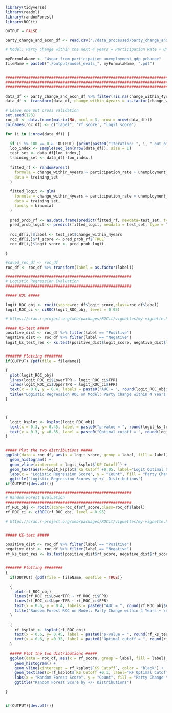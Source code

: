 ```r

library(tidyverse)
library(readxl)
library(randomForest)
library(ROCit)

OUTPUT = FALSE

party_change_and_econ_df <- read.csv("./data_processed/party_change_and_econ_df_v2.csv")  %>% select(-1) # Remove row numbers

# Model: Party Change within the next 4 years = Participation Rate + Unemployment Rate + GDP % Change

myFormulaName <- "4year_from_participation_unemployment_gdp_pchange"
fileName = paste0("./output/model_evals_", myFormulaName, ".pdf")


########################################################################
########################################################################
########################################################################

data_df <- party_change_and_econ_df %>% filter(!is.na(change_within_4years) & !is.na(gdp_pchange))
data_df <- transform(data_df, change_within_4years = as.factor(change_within_4years))

# Leave one out cross validation
set.seed(123)
roc_df <- data.frame(matrix(NA, ncol = 3, nrow = nrow(data_df)))
colnames(roc_df) <- c("label", 'rf_score', "logit_score")

for (i in 1:nrow(data_df)) {
  
  if (i %% 100 == 0 & !OUTPUT) {print(paste0("Iteration: ", i, " out of ", nrow(data_df)))}
  loo_index <- sample(seq_len(nrow(data_df)), size = 1)
  test_set <- data_df[loo_index,]
  training_set <- data_df[-loo_index,]
  
  fitted_rf <- randomForest(
    formula = change_within_4years ~ participation_rate + unemployment_rate + gdp_pchange,
    data = training_set
  )
  
  fitted_logit <- glm(
    formula = change_within_4years ~ participation_rate + unemployment_rate + gdp_pchange, 
    data = training_set, 
    family = binomial
  )
  
  pred_prob_rf <- as.data.frame(predict(fitted_rf, newdata=test_set, type = "prob"))
  pred_prob_logit <- predict(fitted_logit, newdata = test_set, type = "response")
  
  roc_df[i,]$label <- test_set$change_within_4years
  roc_df[i,]$rf_score <- pred_prob_rf$`TRUE`
  roc_df[i,]$logit_score <- pred_prob_logit

}

#saved_roc_df <- roc_df
roc_df <- roc_df %>% transform(label = as.factor(label))

#######################################################
# Logistic Regression Evaluation
#######################################################

##### ROC ##### 

logit_ROC_obj <- rocit(score=roc_df$logit_score,class=roc_df$label)
logit_ROC_ci <- ciROC(logit_ROC_obj, level = 0.95)

# https://cran.r-project.org/web/packages/ROCit/vignettes/my-vignette.html

##### KS-test ##### 
positive_dist <- roc_df %>% filter(label == "Positive")
negative_dist <- roc_df %>% filter(label == "Negative")
logit_ks_test_res <- ks.test(positive_dist$logit_score, negative_dist$logit_score)


####### Plotting ########
if(OUTPUT) {pdf(file = fileName)}

{  
  plot(logit_ROC_obj)
  lines(logit_ROC_ci$LowerTPR ~ logit_ROC_ci$FPR)
  lines(logit_ROC_ci$UpperTPR ~ logit_ROC_ci$FPR)
  text(x = 0.6, y = 0.4, labels = paste0("AUC = ", round(logit_ROC_obj$AUC, 3)))
  title("Logistic Regression ROC on Model: Party Change within 4 Years ~ \n Participation % + Unemployment % + GDP %Δ")
}



{
  logit_ksplot <- ksplot(logit_ROC_obj)
  text(x = 0.3, y= 0.45, label = paste0("p-value = ", round(logit_ks_test_res$p.value, 3)))
  text(x = 0.3, y =0.35, label = paste0("Optimal cutoff = ", round(logit_ksplot$`KS Cutoff`, 3)))
}


##### Plot the two distributions #####
ggplot(data = roc_df, aes(x = logit_score, group = label, fill = label), alpha = 0.5) + 
  geom_histogram() +
  geom_vline(xintercept = logit_ksplot$`KS Cutoff`) +
  geom_text(aes(x=logit_ksplot$`KS Cutoff`+0.05, label="Logit Optimal Cutoff", y=230), colour="black") +
  labs(x = "Logistic Regression Score", y = "Count", fill = "Party Change \nwithin 4 Years") + 
  ggtitle("Logistic Regression Scores by +/- Distributions")
if(OUTPUT){dev.off()}

#######################################################
# Random Forest Evaluation
#######################################################
rf_ROC_obj <- rocit(score=roc_df$rf_score,class=roc_df$label)
rf_ROC_ci <- ciROC(rf_ROC_obj, level = 0.95)

# https://cran.r-project.org/web/packages/ROCit/vignettes/my-vignette.html


##### KS-test ##### 

positive_dist <- roc_df %>% filter(label == "Positive")
negative_dist <- roc_df %>% filter(label == "Negative")
rf_ks_test_res <- ks.test(positive_dist$rf_score, negative_dist$rf_score)


####### Plotting ########
{
  if(OUTPUT) {pdf(file = fileName, onefile = TRUE)}

  {  
    plot(rf_ROC_obj)
    lines(rf_ROC_ci$LowerTPR ~ rf_ROC_ci$FPR)
    lines(rf_ROC_ci$UpperTPR ~ rf_ROC_ci$FPR)
    text(x = 0.6, y = 0.4, labels = paste0("AUC = ", round(rf_ROC_obj$AUC, 3)))
    title("Random Forest ROC on Model: Party Change within 4 Years ~ \n Participation % + Unemployment % + GDP %Δ")
  }
  
  {
    rf_ksplot <- ksplot(rf_ROC_obj)
    text(x = 0.6, y= 0.45, label = paste0("p-value = ", round(rf_ks_test_res$p.value, 3)))
    text(x = 0.6, y =0.35, label = paste0("Optimal cutoff = ", round(rf_ksplot$`KS Cutoff`, 3)))
  }
  
  ##### Plot the two distributions #####
  ggplot(data = roc_df, aes(x = rf_score, group = label, fill = label), alpha = 0.5) + 
    geom_histogram() +
    geom_vline(xintercept = rf_ksplot$`KS Cutoff`, color = "black") +
    geom_text(aes(x=rf_ksplot$`KS Cutoff`+0.1, label="RF Optimal Cutoff", y=130), colour="black") +
    labs(x = "Random Forest Score", y = "Count", fill = "Party Change \nwithin 4 Years") + 
    ggtitle("Random Forest Score by +/- Distributions")
  
}


if(OUTPUT){dev.off()}
```

